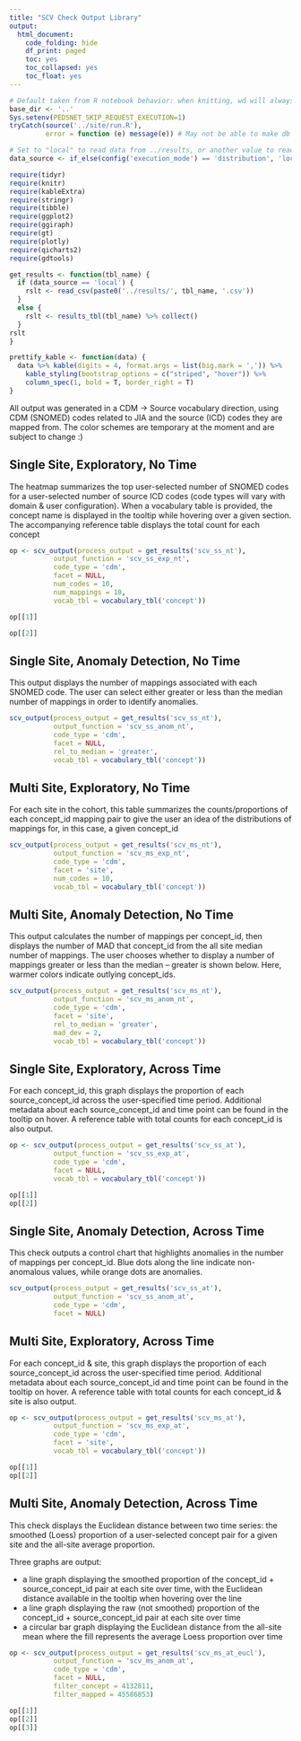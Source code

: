 ```yaml
---
title: "SCV Check Output Library"
output:
  html_document:
    code_folding: hide
    df_print: paged
    toc: yes
    toc_collapsed: yes
    toc_float: yes
---
```


```r
# Default taken from R notebook behavior: when knitting, wd will always be location of notebook
base_dir <- '..'
Sys.setenv(PEDSNET_SKIP_REQUEST_EXECUTION=1)
tryCatch(source('../site/run.R'),
         error = function (e) message(e)) # May not be able to make db connection

# Set to "local" to read data from ../results, or another value to read from db
data_source <- if_else(config('execution_mode') == 'distribution', 'local', 'not_local')

require(tidyr)
require(knitr)
require(kableExtra)
require(stringr)
require(tibble)
require(ggplot2)
require(ggiraph)
require(gt)
require(plotly)
require(qicharts2)
require(gdtools)

get_results <- function(tbl_name) {
  if (data_source == 'local') {
    rslt <- read_csv(paste0('../results/', tbl_name, '.csv'))
  }
  else {
    rslt <- results_tbl(tbl_name) %>% collect()
  }
rslt
}

prettify_kable <- function(data) {
  data %>% kable(digits = 4, format.args = list(big.mark = ',')) %>%
    kable_styling(bootstrap_options = c("striped", "hover")) %>%
    column_spec(1, bold = T, border_right = T)
}

```

All output was generated in a CDM -> Source vocabulary direction, using CDM (SNOMED) codes related to JIA and the source (ICD) codes they are mapped from. The color schemes are temporary at the moment and are subject to change :)

## Single Site, Exploratory, No Time

The heatmap summarizes the top user-selected number of SNOMED codes for a user-selected number of source ICD codes (code types will vary with domain & user configuration). When a vocabulary table is provided, the concept name is displayed in the tooltip while hovering over a given section. The accompanying reference table displays the total count for each concept

```r

op <- scv_output(process_output = get_results('scv_ss_nt'),
           output_function = 'scv_ss_exp_nt',
           code_type = 'cdm',
           facet = NULL,
           num_codes = 10,
           num_mappings = 10,
           vocab_tbl = vocabulary_tbl('concept'))

op[[1]]

op[[2]]

```

## Single Site, Anomaly Detection, No Time

This output displays the number of mappings associated with each SNOMED code. The user can select either greater or less than the median number of mappings in order to identify anomalies.

```r

scv_output(process_output = get_results('scv_ss_nt'),
           output_function = 'scv_ss_anom_nt',
           code_type = 'cdm',
           facet = NULL,
           rel_to_median = 'greater',
           vocab_tbl = vocabulary_tbl('concept'))

```

## Multi Site, Exploratory, No Time

For each site in the cohort, this table summarizes the counts/proportions of each concept_id mapping pair to give the user an idea of the distributions of mappings for, in this case, a given concept_id

```r

scv_output(process_output = get_results('scv_ms_nt'),
           output_function = 'scv_ms_exp_nt',
           code_type = 'cdm',
           facet = 'site',
           num_codes = 10,
           vocab_tbl = vocabulary_tbl('concept'))

```

## Multi Site, Anomaly Detection, No Time

This output calculates the number of mappings per concept_id, then displays the number of MAD that concept_id from the all site median number of mappings. The user chooses whether to display a number of mappings greater or less than the median -- greater is shown below. Here, warmer colors indicate outlying concept_ids.

```r

scv_output(process_output = get_results('scv_ms_nt'),
           output_function = 'scv_ms_anom_nt',
           code_type = 'cdm',
           facet = 'site',
           rel_to_median = 'greater',
           mad_dev = 2,
           vocab_tbl = vocabulary_tbl('concept'))

```

## Single Site, Exploratory, Across Time

For each concept_id, this graph displays the proportion of each source_concept_id across the user-specified time period. Additional metadata about each source_concept_id and time point can be found in the tooltip on hover. A reference table with total counts for each concept_id is also output. 

```r

op <- scv_output(process_output = get_results('scv_ss_at'),
           output_function = 'scv_ss_exp_at',
           code_type = 'cdm',
           facet = NULL,
           vocab_tbl = vocabulary_tbl('concept'))

op[[1]]
op[[2]]

```

## Single Site, Anomaly Detection, Across Time

This check outputs a control chart that highlights anomalies in the number of mappings per concept_id. Blue dots along the line indicate non-anomalous values, while orange dots are anomalies.

```r

scv_output(process_output = get_results('scv_ss_at'),
           output_function = 'scv_ss_anom_at',
           code_type = 'cdm',
           facet = NULL)

```

## Multi Site, Exploratory, Across Time

For each concept_id & site, this graph displays the proportion of each source_concept_id across the user-specified time period. Additional metadata about each source_concept_id and time point can be found in the tooltip on hover. A reference table with total counts for each concept_id & site is also output. 

```r

op <- scv_output(process_output = get_results('scv_ms_at'),
           output_function = 'scv_ms_exp_at',
           code_type = 'cdm',
           facet = 'site',
           vocab_tbl = vocabulary_tbl('concept'))

op[[1]]
op[[2]]

```

## Multi Site, Anomaly Detection, Across Time

This check displays the Euclidean distance between two time series: the smoothed (Loess) proportion of a user-selected concept pair for a given site and the all-site average proportion. 

Three graphs are output:

  * a line graph displaying the smoothed proportion of the concept_id + source_concept_id pair at each site over time, with the Euclidean distance available in the tooltip when hovering over the line
  * a line graph displaying the raw (not smoothed) proportion of the concept_id + source_concept_id pair at each site over time
  * a circular bar graph displaying the Euclidean distance from the all-site mean where the fill represents the average Loess proportion over time

```r

op <- scv_output(process_output = get_results('scv_ms_at_eucl'),
           output_function = 'scv_ms_anom_at',
           code_type = 'cdm',
           facet = NULL,
           filter_concept = 4132811,
           filter_mapped = 45586853)

op[[1]]
op[[2]]
op[[3]]

```
